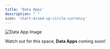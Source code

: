 ```yaml
---
title: 'Data Apps'
description: " "
icon: 'chart-mixed-up-circle-currency'
---
```


<img
  className="block"
  src="https://res.cloudinary.com/dspflukeu/image/upload/f_auto,q_auto/v1/DevRel/dataapps"
  alt="Data App Image"
/>

<Note>Watch out for this space, **Data Apps** coming soon!</Note>